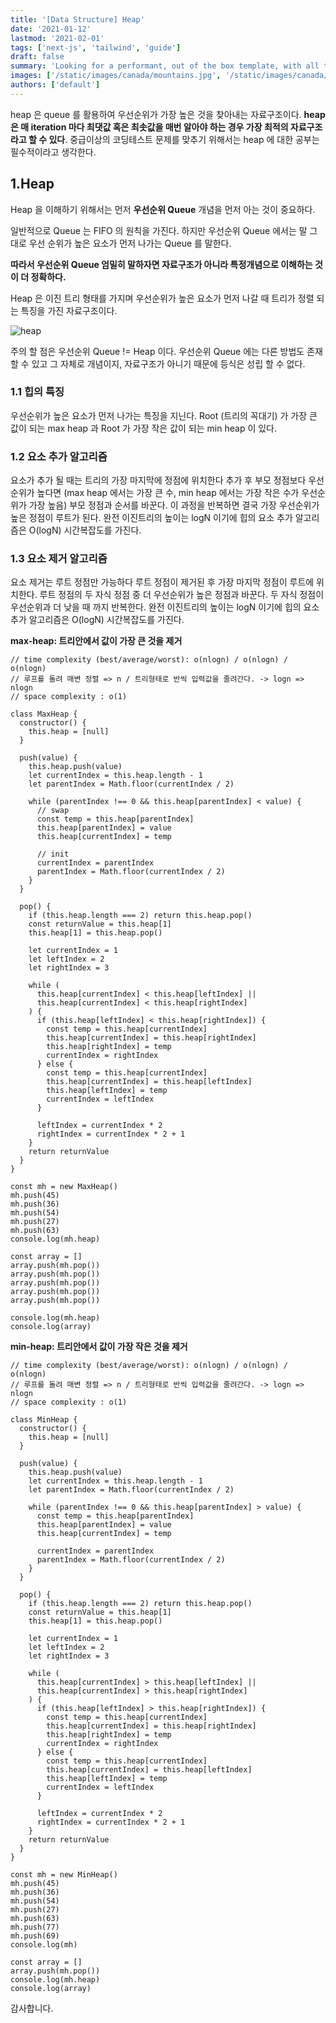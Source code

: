 ```yaml
---
title: '[Data Structure] Heap'
date: '2021-01-12'
lastmod: '2021-02-01'
tags: ['next-js', 'tailwind', 'guide']
draft: false
summary: 'Looking for a performant, out of the box template, with all the best in web technology to support your blogging needs? Checkout the Tailwind Nextjs Starter Blog template.'
images: ['/static/images/canada/mountains.jpg', '/static/images/canada/toronto.jpg']
authors: ['default']
---
```


heap 은 queue 를 활용하여 우선순위가 가장 높은 것을 찾아내는 자료구조이다. **heap 은 매 iteration 마다 최댓값 혹은 최솟값을 매번 알아야 하는 경우 가장 최적의 자료구조라고 할 수 있다**. 중급이상의 코딩테스트 문제를 맞추기 위해서는 heap 에 대한 공부는 필수적이라고 생각한다.

## 1.Heap

Heap 을 이해하기 위해서는 먼저 **우선순위 Queue** 개념을 먼저 아는 것이 중요하다.

일반적으로 Queue 는 FIFO 의 원칙을 가진다. 하지만 우선순위 Queue 에서는 말 그대로 우선 순위가 높은 요소가 먼저 나가는 Queue 를 말한다.

**따라서 우선순위 Queue 엄밀히 말하자면 자료구조가 아니라 특정개념으로 이해하는 것이 더 정확하다.**

Heap 은 이진 트리 형태를 가지며 우선순위가 높은 요소가 먼저 나갈 때 트리가 정렬 되는 특징을 가진 자료구조이다.

![heap](/static/heap/heap.png)

주의 할 점은 우선순위 Queue != Heap 이다. 우선순위 Queue 에는 다른 방법도 존재 할 수 있고 그 자체로 개념이지, 자료구조가 아니기 때문에 등식은 성립 할 수 없다.

### 1.1 힙의 특징

우선순위가 높은 요소가 먼저 나가는 특징을 지닌다. Root (트리의 꼭대기) 가 가장 큰 값이 되는 max heap 과 Root 가 가장 작은 값이 되는 min heap 이 있다.

### 1.2 요소 추가 알고리즘

요소가 추가 될 때는 트리의 가장 마지막에 정점에 위치한다 추가 후 부모 정점보다 우선순위가 높다면 (max heap 에서는 가장 큰 수, min heap 에서는 가장 작은 수가 우선순위가 가장 높음) 부모 정점과 순서를 바꾼다. 이 과정을 반복하면 결국 가장 우선순위가 높은 정점이 루트가 된다. 완전 이진트리의 높이는 logN 이기에 힙의 요소 추가 알고리즘은 O(logN) 시간복잡도를 가진다.

### 1.3 요소 제거 알고리즘

요소 제거는 루트 정점만 가능하다 루트 정점이 제거된 후 가장 마지막 정점이 루트에 위치한다. 루트 정점의 두 자식 정점 중 더 우선순위가 높은 정점과 바꾼다. 두 자식 정점이 우선순위과 더 낮을 때 까지 반복한다. 완전 이진트리의 높이는 logN 이기에 힙의 요소 추가 알고리즘은 O(logN) 시간복잡도를 가진다.

**max-heap: 트리안에서 값이 가장 큰 것을 제거**

```tsx
// time complexity (best/average/worst): o(nlogn) / o(nlogn) /  o(nlogn)
// 루프를 돌려 매변 정렬 => n / 트리형태로 반씩 입력값을 줄려간다. -> logn => nlogn
// space complexity : o(1)

class MaxHeap {
  constructor() {
    this.heap = [null]
  }

  push(value) {
    this.heap.push(value)
    let currentIndex = this.heap.length - 1
    let parentIndex = Math.floor(currentIndex / 2)

    while (parentIndex !== 0 && this.heap[parentIndex] < value) {
      // swap
      const temp = this.heap[parentIndex]
      this.heap[parentIndex] = value
      this.heap[currentIndex] = temp

      // init
      currentIndex = parentIndex
      parentIndex = Math.floor(currentIndex / 2)
    }
  }

  pop() {
    if (this.heap.length === 2) return this.heap.pop()
    const returnValue = this.heap[1]
    this.heap[1] = this.heap.pop()

    let currentIndex = 1
    let leftIndex = 2
    let rightIndex = 3

    while (
      this.heap[currentIndex] < this.heap[leftIndex] ||
      this.heap[currentIndex] < this.heap[rightIndex]
    ) {
      if (this.heap[leftIndex] < this.heap[rightIndex]) {
        const temp = this.heap[currentIndex]
        this.heap[currentIndex] = this.heap[rightIndex]
        this.heap[rightIndex] = temp
        currentIndex = rightIndex
      } else {
        const temp = this.heap[currentIndex]
        this.heap[currentIndex] = this.heap[leftIndex]
        this.heap[leftIndex] = temp
        currentIndex = leftIndex
      }

      leftIndex = currentIndex * 2
      rightIndex = currentIndex * 2 + 1
    }
    return returnValue
  }
}

const mh = new MaxHeap()
mh.push(45)
mh.push(36)
mh.push(54)
mh.push(27)
mh.push(63)
console.log(mh.heap)

const array = []
array.push(mh.pop())
array.push(mh.pop())
array.push(mh.pop())
array.push(mh.pop())
array.push(mh.pop())

console.log(mh.heap)
console.log(array)
```

**min-heap: 트리안에서 값이 가장 작은 것을 제거**

```tsx
// time complexity (best/average/worst): o(nlogn) / o(nlogn) /  o(nlogn)
// 루프를 돌려 매변 정렬 => n / 트리형태로 반씩 입력값을 줄려간다. -> logn => nlogn
// space complexity : o(1)

class MinHeap {
  constructor() {
    this.heap = [null]
  }

  push(value) {
    this.heap.push(value)
    let currentIndex = this.heap.length - 1
    let parentIndex = Math.floor(currentIndex / 2)

    while (parentIndex !== 0 && this.heap[parentIndex] > value) {
      const temp = this.heap[parentIndex]
      this.heap[parentIndex] = value
      this.heap[currentIndex] = temp

      currentIndex = parentIndex
      parentIndex = Math.floor(currentIndex / 2)
    }
  }

  pop() {
    if (this.heap.length === 2) return this.heap.pop()
    const returnValue = this.heap[1]
    this.heap[1] = this.heap.pop()

    let currentIndex = 1
    let leftIndex = 2
    let rightIndex = 3

    while (
      this.heap[currentIndex] > this.heap[leftIndex] ||
      this.heap[currentIndex] > this.heap[rightIndex]
    ) {
      if (this.heap[leftIndex] > this.heap[rightIndex]) {
        const temp = this.heap[currentIndex]
        this.heap[currentIndex] = this.heap[rightIndex]
        this.heap[rightIndex] = temp
        currentIndex = rightIndex
      } else {
        const temp = this.heap[currentIndex]
        this.heap[currentIndex] = this.heap[leftIndex]
        this.heap[leftIndex] = temp
        currentIndex = leftIndex
      }

      leftIndex = currentIndex * 2
      rightIndex = currentIndex * 2 + 1
    }
    return returnValue
  }
}

const mh = new MinHeap()
mh.push(45)
mh.push(36)
mh.push(54)
mh.push(27)
mh.push(63)
mh.push(77)
mh.push(69)
console.log(mh)

const array = []
array.push(mh.pop())
console.log(mh.heap)
console.log(array)
```

감사합니다.
